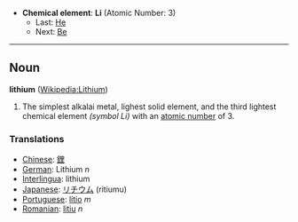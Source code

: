 *'''Chemical element''': '''Li''' (Atomic Number: 3)
**Last: [[Helium|He]]
**Next: [[Beryllium|Be]]
----
== Noun ==
'''lithium''' ([[en:Lithium|Wikipedia:Lithium]])

# The simplest alkalai metal, lighest solid element, and the third lightest chemical element ''(symbol Li)'' with an [[atomic number]] of 3.

===Translations===
*[[Chinese]]: [[鋰]]
*[[German]]: Lithium ''n''
*[[Interlingua]]: lithium
*[[Japanese]]: [[リチウム]] (ritiumu)
*[[Portuguese]]: [[lítio]] ''m''
*[[Romanian]]: [[litiu]] ''n''